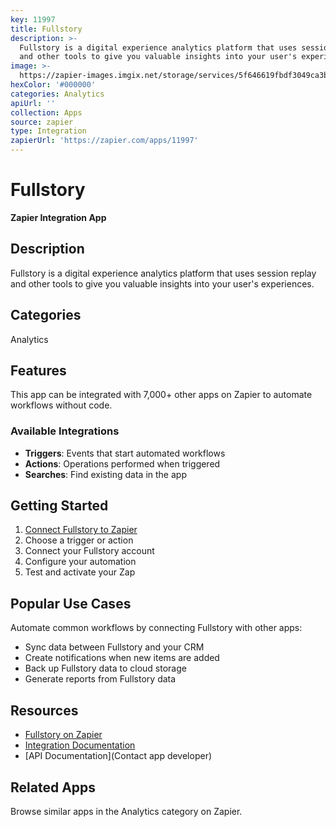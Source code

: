 ```yaml
---
key: 11997
title: Fullstory
description: >-
  Fullstory is a digital experience analytics platform that uses session replay
  and other tools to give you valuable insights into your user's experiences.
image: >-
  https://zapier-images.imgix.net/storage/services/5f646619fbdf3049ca3b6524f8590b61.png?auto=format%2Ccompress&ixlib=python-3.0.0&q=50
hexColor: '#000000'
categories: Analytics
apiUrl: ''
collection: Apps
source: zapier
type: Integration
zapierUrl: 'https://zapier.com/apps/11997'
---
```

# Fullstory

**Zapier Integration App**

## Description

Fullstory is a digital experience analytics platform that uses session replay and other tools to give you valuable insights into your user's experiences.

## Categories

Analytics

## Features

This app can be integrated with 7,000+ other apps on Zapier to automate workflows without code.

### Available Integrations

- **Triggers**: Events that start automated workflows
- **Actions**: Operations performed when triggered
- **Searches**: Find existing data in the app

## Getting Started

1. [Connect Fullstory to Zapier](https://zapier.com/apps/11997)
2. Choose a trigger or action
3. Connect your Fullstory account
4. Configure your automation
5. Test and activate your Zap

## Popular Use Cases

Automate common workflows by connecting Fullstory with other apps:

- Sync data between Fullstory and your CRM
- Create notifications when new items are added
- Back up Fullstory data to cloud storage
- Generate reports from Fullstory data

## Resources

- [Fullstory on Zapier](https://zapier.com/apps/11997)
- [Integration Documentation](https://zapier.com/apps/11997/integrations)
- [API Documentation](Contact app developer)

## Related Apps

Browse similar apps in the Analytics category on Zapier.
